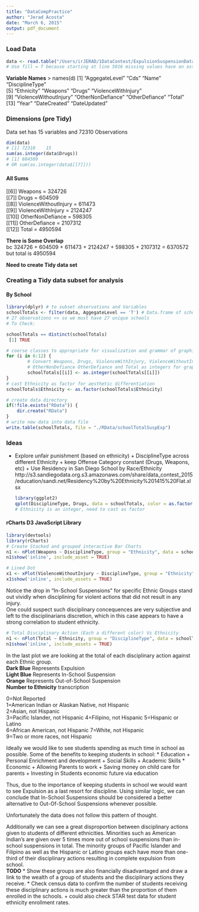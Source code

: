 ```yaml
---
title: "DataCompPractice"
author: "Jerad Acosta"
date: "March 6, 2015"
output: pdf_document
---
```


### Load Data
```r
data <- read.table("/Users/irJERAD/1DataContest/ExpulsionSuspensionData/2013-14SuspExpData.txt", sep="\t", header = T, fill = T)
# Use fill = T because starting at line 5016 missing values have an asterisk "*"
```

**Variable Names**
> names(d)
 [1] "AggegateLevel"         "Cds"                   "Name"                  "DisciplineType"       
 [5] "Ethnicity"             "Weapons"               "Drugs"                 "ViolenceWithInjury"   
 [9] "ViolenceWithoutInjury" "OtherNonDefiance"      "OtherDefiance"         "Total"                
[13] "Year"                  "DateCreated"           "DateUpdated"  

### Dimensions (pre Tidy)
Data set has 15 variables and 72310 Observations
```r
dim(data)
# [1] 72310    15
sum(as.integer(data$Drugs))
# [1] 604509
# OR sum(as.integer(data$[[7]]))
```
#### All Sums
[[6]] Weapons = 324726   
[[7]] Drugs = 604509   
[[8]] ViolenceWithoutInjury = 611473   
[[9]] ViolenceWithInjury = 2124247   
[[10]] OtherNonDefiance = 598305   
[[11]] OtherDefiance = 2107312   
[[12]] Total = 4950594   

**There is Some Overlap**   
bc 324726 + 604509 + 611473 + 2124247 + 598305 + 2107312 = 6370572   
but total is 4950594

**Need to create Tidy data set**

### Creating a Tidy data subset for analysis
#### By School
```r
library(dplyr) # to subset observations and Variables
schoolTotals <- filter(data, AggegateLevel == 'T') # Data.frame of school totals
# 27 observations >> so we must have 27 unique schools
# To Check:
```

```r
schoolTotals == distinct(schoolTotals)
 [1] TRUE
```

```r
# coerse classes to appropriate for visualization and grammar of graphics
for (i in 6:12) {
        # Convert Weapons, Drugs, ViolenceWithInjury, ViolenceWithoutInjury
        # OtherNonDefiance OtherDefiance and Total as integers for graphics
        schoolTotals[[i]] <- as.integer(schoolTotals[[i]])
}
# cast Ethnicity as factor for aesthetic differentiation
schoolTotals$Ethnicity <- as.factor(schoolTotals$Ethnicity)

# create data directory
if(!file.exists("RData")) {
    dir.create("RData")
}
# write new data into data file
write.table(schoolTotals, file = "./RData/schoolTotalSuspExp")
```

### Ideas
* Explore unfair punishment (based on ethnicity)
        + DisciplineType across different Ethnicity
        + keep Offense Category constant (Drugs, Weapons, etc)
        + Use Residency in San Diego School by Race/Ethnicity
http://s3.sandiegodata.org.s3.amazonaws.com/share/data_contest_2015/education/sandi.net/Residency%20by%20Ethnicity%201415%20Flat.xlsx
```r
library(ggplot2)
qplot(DisciplineType, Drugs, data = schoolTotals, color = as.factor(Ethnicity))
# Ethnicity is an integer, need to cast as factor
```

#### rCharts D3 JavaScript Library
```r
library(devtools)
library(rCharts)
# Create Stacked and grouped interactive Bar Charts
n1 <- nPlot(Weapons ~ DisciplineType, group = "Ethnicity", data = schoolTotals, type = "multiBarChart", cdn = TRUE)
n1$show('inline', include_asset = TRUE)
```

```r
# Lined Dot
x1 <- xPlot(ViolenceWithoutInjury ~ DisciplineType, group = "Ethnicity", data = schoolTotals, type = "line-dotted", cdn = TRUE)
x1$show('inline', include_assets = TRUE)
```
Notice the drop in "In-School Suspensions" for specific Ethnic Groups stand out vividly when disciplining for violent actions that did not result in any injury.   
One could suspect such disciplinary concequences are very subjective and left to the disciplinarians discretion, which in this case appears to have a strong correlation to student ethnicity.
```r
# Total Disciplinary Action (Each a different color) Vs Ethnicity
n1 <- nPlot(Total ~ Ethnicity, group = "DisciplineType", data = schoolTotals, type = "multiBarChart", cdn = TRUE)
n1$show('inline', include_assets = TRUE)
```

In the last plot we are looking at the total of each disciplinary action against each Ethnic group.   
**Dark Blue** Represents Expulsion   
**Light Blue** Represents In-School Suspension   
**Orange** Represents Out-of-School Suspension   
**Number to Ethnicity** transcription   

0=Not Reported   
1=American Indian or Alaskan Native, not Hispanic   
2=Asian, not Hispanic   
3=Pacific Islander, not Hispanic 4=Filipino, not Hispanic 5=Hispanic or Latino   
6=African American, not Hispanic 7=White, not Hispanic   
9=Two or more races, not Hispanic   

Ideally we would like to see students spending as much time in school as possible.
Some of the benefits to keeping students in school:
* Education
        + Personal Enrichment and development
        + Social Skills
        + Academic Skills
* Economic
        + Allowing Parents to work
        + Saving money on child care for parents
        + Investing in Students economic future via education
        
Thus, due to the importance of keeping students in school we would want to see Expulsion as a last resort for discipline.
Using similar logic, we can conclude that In-School Suspensions should be considered a better alternative to Out-Of-School Suspensions whenever possible.

Unfortunately the data does not follow this pattern of thought.   

Additionally we can see a great disproportion between disciplinary actions given to students of different ethnicities.
Minorities such as American Indian's are given over 5 times more out of school suspensions than in-school suspensions in total.
The minority groups of Pacific Islander and Filipino as well as the Hispanic or Latino groups each have more than one-third of their disciplinary actions resulting in complete expulsion from school.   
**TODO** 
* Show these groups are also financially disadvantaged and draw a link to the wealth of a group of students and the disciplinary actions they receive.
* Check census data to confirm the number of students receiving these disciplinary actions is much greater than the proportion of them enrolled in the schools.
        + could also check STAR test data for student ethnicity enrollment rates.